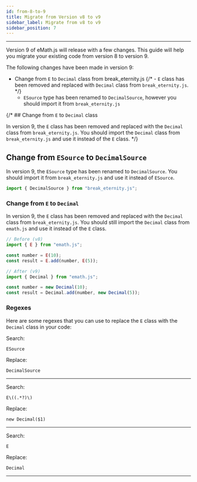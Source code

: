 ```yaml
---
id: from-8-to-9
title: Migrate from Version v8 to v9
sidebar_label: Migrate from v8 to v9
sidebar_position: 7
---
```



---

Version 9 of eMath.js will release with a few changes. This guide will help you migrate your existing code from version 8 to version 9.

The following changes have been made in version 9:
- Change from `E` to `Decimal` class from break_eternity.js
    {/* - `E` class has been removed and replaced with `Decimal` class from `break_eternity.js`. */}
    - `ESource` type has been renamed to `DecimalSource`, however you should import it from `break_eternity.js`

{/* ## Change from `E` to `Decimal` class

In version 9, the `E` class has been removed and replaced with the `Decimal` class from `break_eternity.js`. You should import the `Decimal` class from `break_eternity.js` and use it instead of the `E` class. */}

## Change from `ESource` to `DecimalSource`

In version 9, the `ESource` type has been renamed to `DecimalSource`. You should import it from `break_eternity.js` and use it instead of `ESource`.

```ts title="script.ts"
import { DecimalSource } from "break_eternity.js";
```

### Change from `E` to `Decimal`

In version 9, the `E` class has been removed and replaced with the `Decimal` class from `break_eternity.js`. You should still import the `Decimal` class from `emath.js` and use it instead of the `E` class.

```ts title="script.ts"
// Before (v8)
import { E } from "emath.js";

const number = E(10);
const result = E.add(number, E(5));

// After (v9)
import { Decimal } from "emath.js";

const number = new Decimal(10);
const result = Decimal.add(number, new Decimal(5));
```

### Regexes

Here are some regexes that you can use to replace the `E` class with the `Decimal` class in your code:

Search:

```regex
ESource
```

Replace:

```regex
DecimalSource
```

---

Search:

```regex
E\((.*?)\)
```

Replace:

```regex
new Decimal($1)
```

---

Search:

```regex
E
```

Replace:

```regex
Decimal
```

---
